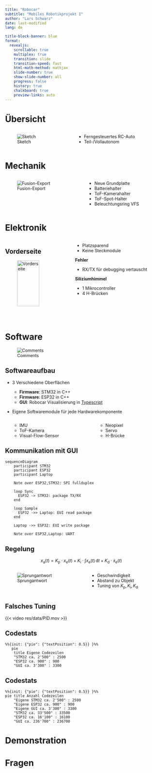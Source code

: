 ```yaml
---
title: "Robocar"
subtitle: "Mobiles Robotikprojekt I"
author: "Lars Schwarz"
date: last-modified
lang: de

title-block-banner: blue
format:
  revealjs: 
    scrollable: true
    multiplex: true
    transition: slide
    transition-speed: fast
    html-math-method: mathjax
    slide-number: true
    show-slide-number: all
    progress: false
    history: true
    chalkboard: true
    preview-links: auto
---
```


# Übersicht
:::: {.columns}

::: {.column}
![Sketch](res/img/Sketch.jpg){#fig-Sketch}
:::
::: {.column}
::: {.incremental}
- Ferngesteuertes RC-Auto
- Teil-/Vollautonom 
:::
:::

::::

# Mechanik
:::: {.columns}

::: {.column}
![Fusion-Export](res/img/Fusion.png){#fig-fusion-export}
:::

::: {.column}
::: {.incremental}
- Neue Grundplatte
- Batteriehalter
- ToF-Kamerahalter
- ToF-Spot-Halter
- Beleuchtungsring VFS
:::
:::
::::

# Elektronik
:::: {.columns}

::: {.column}
::: {.panel-tabset group="language"}

## Vorderseite
![Vorderseite](res/img/PCB_front.jpeg){#fig-pcb-front width=75%}

## Rückseite
![Rückseite](res/img/PCB_back.jpg){#fig-pcb-back width=75%}

:::
:::

::: {.column}
::: {.incremental}
- Platzsparend
- Keine Steckmodule
:::

::: {.fragment}
**Fehler**

- RX/TX für debugging vertauscht
:::

::: {.fragment}
**Siliziumhimmel**

- 1 Mikrocontroller
- 4 H-Brücken
:::

:::

::::



# Software
![Comments](res/img/good_code.jpeg){#fig-comment}

## Softwareaufbau
::: {.incremental}
- 3 Verschiedene Oberflächen
  - **Firmware**: STM32 in C++
  - **Firmware**: ESP32 in C++
  - **GUI**: Robocar Visualisierung in [Typescript](https://www.typescriptlang.org/)
- Eigene Softwaremodule für jede Hardwarekomponente
  
  :::: {.columns}
  ::: {.column}
    - IMU
    - ToF-Kamera
    - Visual-Flow-Sensor
  :::
  ::: {.column}
    - Neopixel
    - Servo
    - H-Brücke
  :::
  ::::
:::


## Kommunikation mit GUI
```mermaid
sequenceDiagram
    participant STM32
    participant ESP32
    participant Laptop

    Note over ESP32,STM32: SPI fullduplex

    loop Sync
      ESP32 -> STM32: package TX/RX
    end

    loop Sample
      ESP32 ->> Laptop: EUI read package
    end

    Laptop ->> ESP32: EUI write package

    Note over ESP32,Laptop: UART
```

## Regelung
$$x_{\text{a}}(t) = K_{\text{p}} \cdot x_{\text{e}}(t) + K_{\text{i}} \cdot \int x_{\text{e}}(t) \, \mathrm{d} t + K_{\text{d}} \cdot \dot x_{\text{e}}(t) $$

::: {.fragment}
:::: {.columns}
::: {.column}
![Sprungantwort](res/img/pid.webp){#fig-sprungantwort}
:::

::: {.column}
::: {.incremental}
- Geschwindigkeit
- Abstand zu Objekt
- Tuning von $K_{\text{p}}, K_{\text{i}}, K_{\text{d}}$
:::
:::
:::
::::

## Falsches Tuning

{{< video res/data/PID.mov >}}

## Codestats {auto-animate=true}
```mermaid
%%{init: {"pie": {"textPosition": 0.5}} }%%
   pie
    title Eigene Codezeilen
    "STM32 ca. 2'500" : 2500
    "ESP32 ca. 900" : 900
    "GUI ca. 3'300" : 3300
```

## Codestats {auto-animate=true}
```mermaid
%%{init: {"pie": {"textPosition": 0.5}} }%%
pie title Anzahl Codezeilen
    "Eigene STM32 ca. 2'500" : 2500
    "Eigene ESP32 ca. 900" : 900
    "Eigene GUI ca. 3'300" : 3300
    "STM32 ca. 33'500" : 33500
    "ESP32 ca. 16'100" : 16100
    "GUI ca. 236'700" : 236700
```

# Demonstration

# Fragen